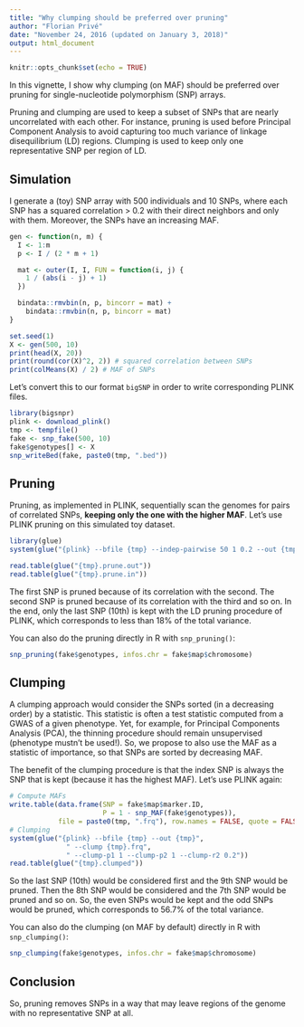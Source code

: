 ```yaml
---
title: "Why clumping should be preferred over pruning"
author: "Florian Privé"
date: "November 24, 2016 (updated on January 3, 2018)"
output: html_document
---
```


```r
knitr::opts_chunk$set(echo = TRUE)
```

In this vignette, I show why clumping (on MAF) should be preferred over pruning for single-nucleotide polymorphism (SNP) arrays. 

Pruning and clumping are used to keep a subset of SNPs that are nearly uncorrelated with each other. For instance, pruning is used before Principal Component Analysis to avoid capturing too much variance of linkage disequilibrium (LD) regions. Clumping is used to keep only one representative SNP per region of LD.
<!-- , for example when reporting p-values of genome-wide association studies (GWAS). -->

## Simulation

I generate a (toy) SNP array with 500 individuals and 10 SNPs, where each SNP has a squared correlation > 0.2 with their direct neighbors and only with them. Moreover, the SNPs have an increasing MAF.

```r
gen <- function(n, m) {
  I <- 1:m
  p <- I / (2 * m + 1)

  mat <- outer(I, I, FUN = function(i, j) {
    1 / (abs(i - j) + 1)
  })

  bindata::rmvbin(n, p, bincorr = mat) + 
    bindata::rmvbin(n, p, bincorr = mat)
}

set.seed(1)
X <- gen(500, 10)
print(head(X, 20))
print(round(cor(X)^2, 2)) # squared correlation between SNPs
print(colMeans(X) / 2) # MAF of SNPs
```

Let's convert this to our format `bigSNP` in order to write corresponding PLINK files.



```r
library(bigsnpr)
plink <- download_plink()
tmp <- tempfile()
fake <- snp_fake(500, 10)
fake$genotypes[] <- X
snp_writeBed(fake, paste0(tmp, ".bed"))
```


## Pruning

Pruning, as implemented in PLINK, sequentially scan the genomes for pairs of correlated SNPs, **keeping only the one with the higher MAF**. Let's use PLINK pruning on this simulated toy dataset.

```r
library(glue)
system(glue("{plink} --bfile {tmp} --indep-pairwise 50 1 0.2 --out {tmp}"))
```

```r
read.table(glue("{tmp}.prune.out"))
read.table(glue("{tmp}.prune.in"))
```

The first SNP is pruned because of its correlation with the second. The
second SNP is pruned because of its correlation with the third and so
on. In the end, only the last SNP (10th) is kept with the LD pruning
procedure of PLINK, which corresponds to less than 18% of the total variance.

You can also do the pruning directly in R with `snp_pruning()`:

```r
snp_pruning(fake$genotypes, infos.chr = fake$map$chromosome)
```


## Clumping

A clumping approach would consider the SNPs sorted (in a decreasing order) by a statistic. 
This statistic is often a test statistic computed from a GWAS of a given phenotype. Yet, for example, for Principal Components Analysis (PCA), the thinning procedure should remain unsupervised (phenotype mustn't be used!). So, we propose to also use the MAF as a statistic of importance, so that SNPs are sorted by decreasing MAF.

The benefit of the clumping procedure is that the index SNP is always the SNP that is kept (because it has the highest MAF). Let's use PLINK again:

```r
# Compute MAFs
write.table(data.frame(SNP = fake$map$marker.ID,
                       P = 1 - snp_MAF(fake$genotypes)),
            file = paste0(tmp, ".frq"), row.names = FALSE, quote = FALSE)
# Clumping
system(glue("{plink} --bfile {tmp} --out {tmp}",
              " --clump {tmp}.frq",
              " --clump-p1 1 --clump-p2 1 --clump-r2 0.2"))
read.table(glue("{tmp}.clumped"))
```

So the last SNP (10th) would be considered first and the 9th SNP would be pruned. Then the 8th SNP would be considered and the 7th SNP would be pruned and so on. So, the even SNPs would be kept and the odd SNPs would be pruned, which corresponds to 56.7% of the total variance.

You can also do the clumping (on MAF by default) directly in R with `snp_clumping()`:

```r
snp_clumping(fake$genotypes, infos.chr = fake$map$chromosome)
```

## Conclusion

So, pruning removes SNPs in a way that may leave regions of the genome with no representative SNP at all.

<!-- ## Acknowledgements  -->

<!-- I thank Michael G.B. Blum and Hugues Aschard, my two thesis supervisors, for thoughtful comments. -->
